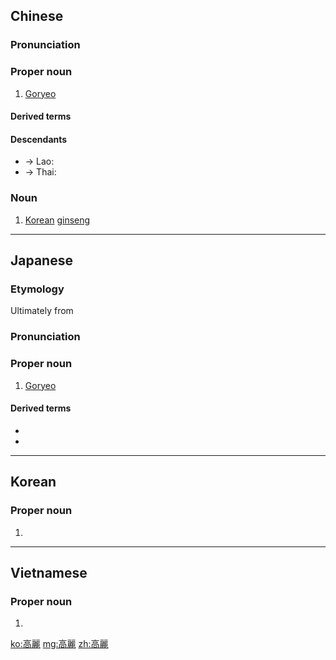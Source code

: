 {{also|高丽}}
==Chinese==
{{zh-forms|s=高丽}}

===Pronunciation===
{{zh-pron
|m=Gāolí
|c=gou1 lai6
|h=pfs=Kô-lì
|mn=Ko-lê
|w=1kau li
|cat=pn,n
}}

===Proper noun===
{{zh-proper noun}}

# {{lb|zh|historical}} [[Goryeo]]

====Derived terms====
{{zh-der|高麗菜|高麗參|高麗棒子|高麗本|高麗紙|胖高麗}}

====Descendants====
* → Lao: {{l|lo|ເກົາຫລີ||Korea}}
* → Thai: {{l|th|เกาหลี||Korea}}

===Noun===
{{zh-noun}}

# {{lb|zh|Min Nan}} [[Korean]] [[ginseng]]

----

==Japanese==
{{ja-kanjitab|sort=こま|yomi=irr|こう|k1=こ|ま}}
{{ja-kanjitab|こう|らい|yomi=o}}
{{wikipedia|lang=ja}}

===Etymology===
Ultimately from {{der|ja|ko|고려|sort=こうらい}}<br>{{IPAchar|/ko<small>2</small>ma/ [kwoma] > [koma]}}

===Pronunciation===
{{ja-pron|acc=h|acc2=a|こうらい|y=go}}

===Proper noun===
{{ja-pos|proper|こうらい|hhira=かうらい}} {{ja-altread|hira=こま|rom=Koma}}

# {{lb|ja|history|sort=こうらい}} [[Goryeo]]

====Derived terms====
* {{ja-r|高%麗%人%参|^こう%らい% にん%じん}}
* {{ja-r|高麗%人|こま%うど}}

{{C|ko|Korea|Countries of Asia|sort=こうらい}}

----

==Korean==
{{ko-hanjatab}}

===Proper noun===
{{ko-noun|hj|hangeul=고려}}

# {{hanja form of|고려|[[Goryeo]]}}

----

==Vietnamese==
{{vi-hantutab}}

===Proper noun===
{{vi-hantu}}

# {{han tu form of|Cao Li|[[Goryeo]]}}

[[ko:高麗]]
[[mg:高麗]]
[[zh:高麗]]